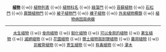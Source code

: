 <center><div style="font-size:91%">
'''[[:Category:植物|植物]]''' {{·w}}
[[:Category:植物列表|植物列表]] {{·w}}
[[:Category:植物科名|植物科名]] {{·w}}
[[:Category:綠藻門|綠藻門]] {{·w}}
[[:Category:苔蘚植物|苔蘚植物]] {{·w}}
[[:Category:石松門|石松門]] {{·w}}
[[:Category:蕨類植物門|蕨類植物門]] {{·w}}
[[:Category:被子植物門|被子植物門]] {{·w}}
[[:Category:裸子植物|裸子植物]] {{·w}}
[[:Category:外來植物種類|外來植物種類]] {{·w}}
[[:Category:植物病因與病症|植物病因與病癥]]

----

[[:Category:水生植物|水生植物]] {{·w}}
[[:Category:食肉植物|食肉植物]] {{·w}}
[[:Category:馴化植物|馴化植物]] {{·w}}
[[:Category:可以食用的植物|可以食用的植物]] {{·w}}
[[:Category:著生植物|著生植物]] {{·w}}
[[:Category:滅絕植物|滅絕植物]] {{·w}}
[[:Category:花園植物|花園植物]] {{·w}}
[[:Category:鹽土植物與耐鹽植物|鹽土植物與耐鹽植物]] {{·w}}
[[:Category:藥用植物|藥用植物]] {{·w}}
[[:Category:非維管植物|非維管植物]] {{·w}}
[[:Category:寄生植物|寄生植物]] {{·w}}
[[:Category:有毒植物|有毒植物]] {{·w}}
[[:Category:灌木|灌木]]
</div>